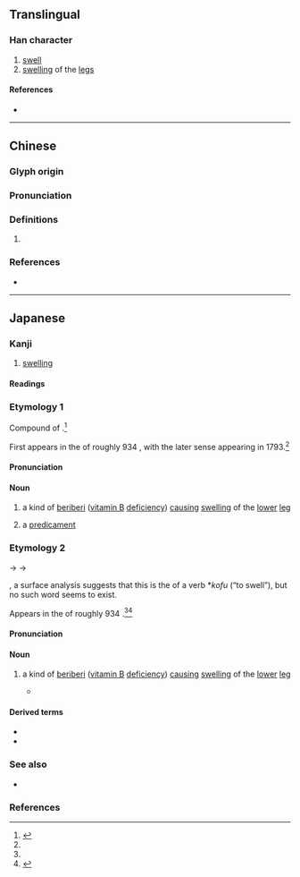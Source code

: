 {{character info/new}}
==Translingual==

===Han character===
{{Han char|rn=43|rad=尢|as=09|sn=12|four=42011|canj=KUHJG|ids=⿺尢重}}

# [[swell]]
# [[swelling]] of the [[leg]]s

====References====
* {{Han ref|kx=0299.010|dkj=07594|dj=0954.150|hdz=10555.080|uh=5C30|ud=23600|bh=D8D8|bd=55512}}

----

==Chinese==
{{zh-forms}}

===Glyph origin===
{{Han etym}}

===Pronunciation===
{{zh-pron
|m=zhǒng,chòng
|c=zung6,zung2,cung3
|mc=y
|oc=y
|cat=
}}

===Definitions===
{{zh-hanzi}}

# {{rfdef|zh}}

===References===
* {{R:yue:Hanzi}}

----

==Japanese==

===Kanji===
{{ja-kanji|grade=|rs=尢09}}

# [[swelling]]

====Readings====
{{ja-readings
|goon=じゅ
|kanon=しょう<しよう
|kun=おめあし, こい<こひ
}}

===Etymology 1===
{{ja-kanjitab|yomi=k|おめあし|alt=瘇}}

Compound of {{com|ja|おめ|tr1=ome|pos1=of unknown meaning|[[足]], [[脚]]|tr2=ashi|t2=[[foot]], [[leg]]}}.<ref name="KDJ">{{R:Kokugo Dai Jiten}}</ref>

First appears in the {{m|ja|和名類聚抄|tr={{w|Wamyō Ruijushō}}}} of roughly 934 {{CE}}, with the later sense appearing in 1793.<ref name="KDJ"/> 

====Pronunciation====
{{ja-pron|yomi=k|おめあし}}

====Noun====
{{ja-noun|おめあし}}

# {{lb|ja|sort=こい|archaic|possibly|_|obsolete}} a kind of [[beriberi]] ([[vitamin B]] [[deficiency]]) [[cause#Verb|causing]] [[swelling]] of the [[lower]] [[leg]] {{defdate|since 934}}
#: {{synonyms|ja|尰|tr1=koi|尰足|tr2=koiashi|尰脛|tr3=koizune}}
# {{lb|ja|sort=こい|archaic|possibly|_|obsolete}} a [[predicament]] {{defdate|since 1793}}

===Etymology 2===
{{ja-kanjitab|yomi=k|こい}}

{{IPAchar|/kofi/}} → {{IPAchar|/kowi/}} → {{IPAchar|/koi/}}

{{unk|ja|sort=こい}}, a surface analysis suggests that this is the {{m|ja|連用形|tr=ren'yōkei||continuative or stem form}} of a verb *''kofu'' (“to swell”), but no such word seems to exist.

Appears in the {{m|ja|和名類聚抄|tr={{w|Wamyō Ruijushō}}}} of roughly 934 {{CE}}.<ref name="KDJ"/><ref name="DJS">{{R:Daijisen}}</ref>

====Pronunciation====
{{ja-pron|yomi=k|こい}}

====Noun====
{{ja-noun|こい|hhira=こひ}}

# {{lb|ja|sort=こい|archaic|possibly|_|obsolete}} a kind of [[beriberi]] ([[vitamin B]] [[deficiency]]) [[cause#Verb|causing]] [[swelling]] of the [[lower]] [[leg]]
#* {{RQ:Kagero Nikki}}
#*: {{ja-usex|sort=こい|...木を製りたる男の片足に'''こゐ'''つきたるに...|...き を つくりたる をとこ の かた.あし に '''こゐ''' つきたる に...|rom=...ki o tsukuritaru otoko no kataashi ni '''koi''' tsukitaru ni...}}
#: {{synonyms|ja|尰|tr1=omeashi|尰足|tr2=koiashi|尰脛|tr3=koizune}}

====Derived terms====
* {{ja-r|尰足|こいあし}}
* {{ja-r|尰脛|こいずね}}

===See also===
* {{ja-r|脚気|かっけ|[[beriberi]]}}

===References===
<references/>